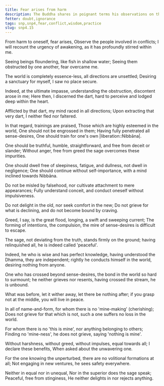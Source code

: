 ```yaml
---
title: Fear arises from harm
description: The Buddha shares in poignant terms his observations on the agitation all beings experience which led to his urgency to awaken. He then shares on the path to awakening and describes the dwelling of an awakened being.
fetter: doubt,ignorance
tags: snp,snp4,fear,conflict,wisdom,practice
slug: snp4.15
---
```


From harm to oneself, fear arises,
Observe the people involved in conflicts;
I will recount the urgency of awakening,
as it has profoundly stirred within me.

Seeing beings floundering,
like fish in shallow water;
Seeing them obstructed by one another,
fear overcame me.

The world is completely essence-less,
all directions are unsettled;
Desiring a sanctuary for myself,
I saw no place secure.

Indeed, at the ultimate impasse,
understanding the obstruction, discontent arose in me;
Here then, I discerned the dart,
hard to perceive and lodged deep within the heart.

Afflicted by that dart,
my mind raced in all directions;
Upon extracting that very dart,
I neither fled nor faltered.

In that regard, trainings are praised,
Those which are highly esteemed in the world,
One should not be engrossed in them;
Having fully penetrated all sense-desires,
One should train for one's own |liberation::Nibbāna|.

One should be truthful, humble,
straightforward, and free from deceit or slander;
Without anger, free from greed
the sage overcomes these impurities.

One should dwell free of sleepiness, fatigue, and dullness,
not dwell in negligence;
One should continue without self-importance,
with a mind inclined towards Nibbāna.

Do not be misled by falsehood,
nor cultivate attachment to mere appearances;
Fully understand conceit,
and conduct oneself without impulsiveness.

Do not delight in the old,
nor seek comfort in the new;
Do not grieve for what is declining,
and do not become bound by craving.

Greed, I say, is the great flood,
longing, a swift and sweeping current;
The forming of intentions, the compulsion,
the mire of sense-desires is difficult to escape.

The sage, not deviating from the truth,
stands firmly on the ground;
having relinquished all,
he is indeed called 'peaceful'.

Indeed, he who is wise and has perfect knowledge,
having understood the Dhamma, they are independent;
rightly he conducts himself in the world,
desiring nothing from anyone.

One who has crossed beyond sense-desires,
the bond in the world so hard to surmount;
he neither grieves nor resents,
having crossed the stream, he is unbound.

What was before, let it wither away,
let there be nothing after;
if you grasp not at the middle,
you will live in peace.

In all of name-and-form,
for whom there is no 'mine-making' (cherishing);
Does not grieve for that which is not,
such a one suffers no loss in the world.

For whom there is no 'this is mine',
nor anything belonging to others;
Finding no 'mine-ness',
he does not grieve, saying 'nothing is mine'.

Without harshness, without greed,
without impulses, equal towards all;
I declare these benefits,
When asked about the unwavering one.

For the one knowing the unperturbed,
there are no volitional formations at all;
Not engaging in new ventures,
he sees safety everywhere.

Neither in equal nor in unequal,
Nor in the superior does the sage speak;
Peaceful, free from stinginess,
He neither delights in nor rejects anything.